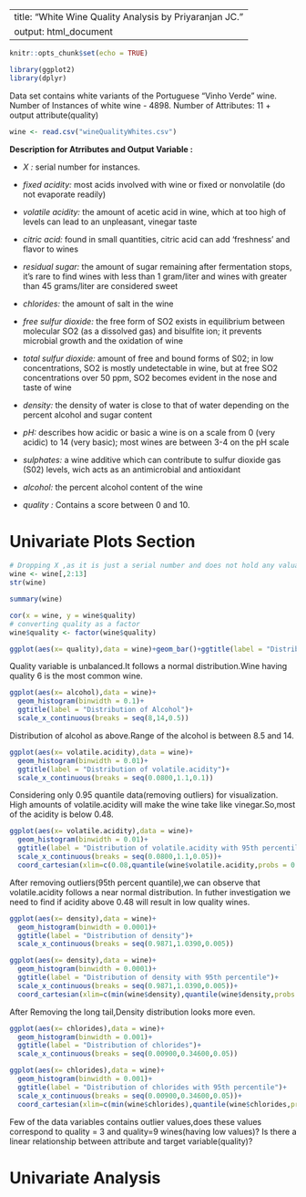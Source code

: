 
---
title: "White Wine Quality Analysis by Priyaranjan JC."
output: html_document
---

```r
knitr::opts_chunk$set(echo = TRUE)
```

```r
library(ggplot2)
library(dplyr)
```
Data set contains  white variants of the Portuguese "Vinho Verde" wine.
Number of Instances of white wine - 4898.
Number of Attributes: 11 + output attribute(quality)
```r
wine <- read.csv("wineQualityWhites.csv")
```
**Description for Atrributes and Output Variable :**

* *X :* serial number for instances.

* *fixed acidity: *most acids involved with wine or fixed or nonvolatile (do not evaporate readily)

* *volatile acidity: *the amount of acetic acid in wine, which at too high of levels can lead to an unpleasant, vinegar taste

* *citric acid:* found in small quantities, citric acid can add 'freshness' and flavor to wines

* *residual sugar:* the amount of sugar remaining after fermentation stops, it's rare to find wines with less than 1 gram/liter and wines with greater than 45 grams/liter are considered sweet

* *chlorides:* the amount of salt in the wine

* *free sulfur dioxide:* the free form of SO2 exists in equilibrium between molecular SO2 (as a dissolved gas) and bisulfite ion; it prevents microbial growth and the oxidation of wine

* *total sulfur dioxide:* amount of free and bound forms of S02; in low concentrations, SO2 is mostly undetectable in wine, but at free SO2 concentrations over 50 ppm, SO2 becomes evident in the nose and taste of wine

* *density:* the density of water is close to that of water depending on the percent alcohol and sugar content

* *pH:* describes how acidic or basic a wine is on a scale from 0 (very acidic) to 14 (very basic); most wines are between 3-4 on the pH scale

* *sulphates:* a wine additive which can contribute to sulfur dioxide gas (S02) levels, wich acts as an antimicrobial and antioxidant

* *alcohol:* the percent alcohol content of the wine


* *quality :* Contains a score between 0 and 10.

# Univariate Plots Section
```r
# Dropping X ,as it is just a serial number and does not hold any valuable information.
wine <- wine[,2:13]
str(wine)
```
```r
summary(wine)
```


```r
cor(x = wine, y = wine$quality)
# converting quality as a factor
wine$quality <- factor(wine$quality)
```

```r
ggplot(aes(x= quality),data = wine)+geom_bar()+ggtitle(label = "Distribution of Wine Quality")
```

Quality variable is unbalanced.It follows a normal distribution.Wine having quality 6 is the most common wine.

```r
ggplot(aes(x= alcohol),data = wine)+
  geom_histogram(binwidth = 0.1)+
  ggtitle(label = "Distribution of Alcohol")+
  scale_x_continuous(breaks = seq(8,14,0.5))
```

Distribution of alcohol as above.Range of the alcohol is between 8.5 and 14.

```r
ggplot(aes(x= volatile.acidity),data = wine)+
  geom_histogram(binwidth = 0.01)+
  ggtitle(label = "Distribution of volatile.acidity")+
  scale_x_continuous(breaks = seq(0.0800,1.1,0.1))
```

Considering only 0.95 quantile data(removing outliers) for visualization.
High amounts of volatile.acidity will make the wine take like vinegar.So,most of the acidity is below 0.48.

```r
ggplot(aes(x= volatile.acidity),data = wine)+
  geom_histogram(binwidth = 0.01)+
  ggtitle(label = "Distribution of volatile.acidity with 95th percentile")+
  scale_x_continuous(breaks = seq(0.0800,1.1,0.05))+
  coord_cartesian(xlim=c(0.08,quantile(wine$volatile.acidity,probs = 0.95)))
```

After removing outliers(95th percent quantile),we can observe that volatile.acidity follows a near normal distribution.
In futher investigation we need to find if acidity above 0.48 will result in low quality wines.
```r
ggplot(aes(x= density),data = wine)+
  geom_histogram(binwidth = 0.0001)+
  ggtitle(label = "Distribution of density")+
  scale_x_continuous(breaks = seq(0.9871,1.0390,0.005))
```


```r
ggplot(aes(x= density),data = wine)+
  geom_histogram(binwidth = 0.0001)+
  ggtitle(label = "Distribution of density with 95th percentile")+
  scale_x_continuous(breaks = seq(0.9871,1.0390,0.005))+
  coord_cartesian(xlim=c(min(wine$density),quantile(wine$density,probs = 0.95)))
```

After Removing the long tail,Density distribution looks more even.
```r
ggplot(aes(x= chlorides),data = wine)+
  geom_histogram(binwidth = 0.001)+
  ggtitle(label = "Distribution of chlorides")+
  scale_x_continuous(breaks = seq(0.00900,0.34600,0.05))
```

```r
ggplot(aes(x= chlorides),data = wine)+
  geom_histogram(binwidth = 0.001)+
  ggtitle(label = "Distribution of chlorides with 95th percentile")+
  scale_x_continuous(breaks = seq(0.00900,0.34600,0.05))+
  coord_cartesian(xlim=c(min(wine$chlorides),quantile(wine$chlorides,probs = 0.95)))
```

Few of the data variables contains outlier values,does these values correspond to quality = 3 and quality=9 wines(having low values)? Is there a linear relationship between attribute and target variable(quality)?


# Univariate Analysis
